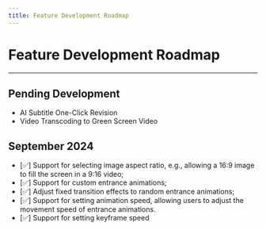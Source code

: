 ```yaml
---
title: Feature Development Roadmap
---
```


# Feature Development Roadmap

----

## Pending Development
- AI Subtitle One-Click Revision
- Video Transcoding to Green Screen Video

## September 2024
- [✅] Support for selecting image aspect ratio, e.g., allowing a 16:9 image to fill the screen in a 9:16 video;
- [✅] Support for custom entrance animations;
- [✅] Adjust fixed transition effects to random entrance animations;
- [✅] Support for setting animation speed, allowing users to adjust the movement speed of entrance animations.
- [✅] Support for setting keyframe speed
